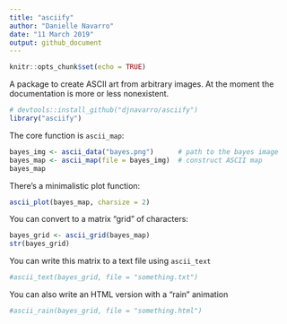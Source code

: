 ```yaml
---
title: "asciify"
author: "Danielle Navarro"
date: "11 March 2019"
output: github_document
---
```


```r
knitr::opts_chunk$set(echo = TRUE)
```

<!--
[![Travis build status](https://travis-ci.org/djnavarro/asciify.svg?branch=master)](https://travis-ci.org/djnavarro/asciify)
-->

A package to create ASCII art from arbitrary images. At the moment the documentation is more or less nonexistent. 

```r
# devtools::install_github("djnavarro/asciify")
library("asciify")
```

The core function is `ascii_map`:

```r
bayes_img <- ascii_data("bayes.png")      # path to the bayes image
bayes_map <- ascii_map(file = bayes_img)  # construct ASCII map
bayes_map
```

There's a minimalistic plot function:
```r
ascii_plot(bayes_map, charsize = 2)
```

You can convert to a matrix "grid" of characters:

```r
bayes_grid <- ascii_grid(bayes_map)
str(bayes_grid)
```

You can write this matrix to a text file using `ascii_text`

```r
#ascii_text(bayes_grid, file = "something.txt")
```

You can also write an HTML version with a "rain" animation

```r
#ascii_rain(bayes_grid, file = "something.html")
```

<!--
An example of the output is 

<iframe src="bayes_rain.html" width="680px", height="450px"></iframe>
-->
